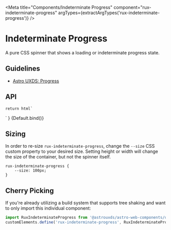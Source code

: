 
<Meta
    title="Components/Indeterminate Progress"
    component="rux-indeterminate-progress"
    argTypes={extractArgTypes('rux-indeterminate-progress')}
/>

# Indeterminate Progress 

A pure CSS spinner that shows a loading or indeterminate progress state.

## Guidelines

-   [Astro UXDS: Progress](https://www.astrouxds.com/components/progress/)

## API 
<ArgsTable of="rux-indeterminate-progress" />

    return html`
<div style="width: 100%; display: flex; align-items: center; justify-content: center;">
    <rux-indeterminate-progress></rux-indeterminate-progress>
</div>
    `
}

<Canvas>
    <Story
        name="Default"
    >
    {Default.bind()}
    </Story>
</Canvas>

## Sizing

In order to re-size `rux-indeterminate-progress`, change the `--size` CSS custom property to your desired size.
Setting height or width will change the size of the container, but not the spinner itself. 

```
rux-indeterminate-progress {
    --size: 100px;
}
```

## Cherry Picking

If you're already utilizing a build system that supports tree shaking and want to only import this individual component:

```js
import RuxIndeterminateProgress from '@astrouxds/astro-web-components/dist/components/rux-indeterminate-progress.js'
customElements.define('rux-indeterminate-progress', RuxIndeterminateProgress)
```
